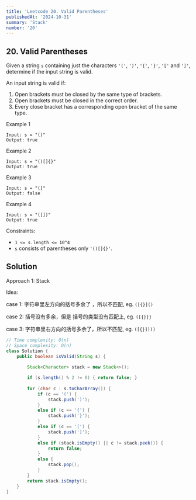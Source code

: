 ```yaml
---
title: 'Leetcode 20. Valid Parentheses'
publishedAt: '2024-10-31'
summary: 'Stack'
number: '20'
---
```


## 20. Valid Parentheses
Given a string `s` containing just the characters `'('`, `')'`, `'{'`, `'}'`, `'['` and `']'`, determine if the input string is valid.

An input string is valid if:

1. Open brackets must be closed by the same type of brackets.
2. Open brackets must be closed in the correct order.
3. Every close bracket has a corresponding open bracket of the same type.


Example 1
`````
Input: s = "()"
Output: true
`````

Example 2
`````
Input: s = "()[]{}"
Output: true
`````

Example 3
`````
Input: s = "(]"
Output: false
`````

Example 4
`````
Input: s = "([])"
Output: true
`````

Constraints:

- `1 <= s.length <= 10^4`
- `s` consists of parentheses only `'()[]{}'`.

## Solution
Approach 1: Stack

Idea: 

case 1: 字符串里左方向的括号多余了 ，所以不匹配, eg. `([{}]()`

case 2: 括号没有多余，但是 括号的类型没有匹配上, eg. `([{}}}`

case 3: 字符串里右方向的括号多余了，所以不匹配, eg. `([{}])))`
````JAVA
// Time complexity: O(n)
// Space complexity: O(n)
class Solution {
    public boolean isValid(String s) {
        
        Stack<Character> stack = new Stack<>();

        if (s.length() % 2 != 0) { return false; }
        
        for (char c : s.toCharArray()) {
            if (c == '(') {
                stack.push(')');
            }
            else if (c == '{') {
                stack.push('}');
            }
            else if (c == '[') {
                stack.push(']');
            }
            else if (stack.isEmpty() || c != stack.peek()) {
                return false;
            }
            else {
                stack.pop();
            }
        }
        return stack.isEmpty();
    }
}
````